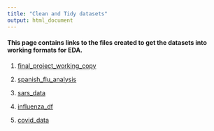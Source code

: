 ```yaml
---
title: "Clean and Tidy datasets"
output: html_document
---
```


#### This page contains links to the files created to get the datasets into working formats for EDA.

1. [final_project_working_copy](final_project_working_copy.Rmd)

2. [spanish_flu_analysis](spanish_flu_analysis.Rmd)

3. [sars_data](sars_data.Rmd)

4. [influenza_df](influenza_data.Rmd)

5. [covid_data](covid_data.Rmd)


